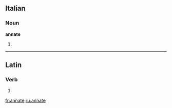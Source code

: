 ==Italian==

===Noun===
'''annate''' {{f}}

# {{plural of|[[annata]]|lang=it}}

----

==Latin==

===Verb===
{{la-verb-form|annāte}}

# {{conjugation of|anno|annō|2|p|pres|act|imp|lang=la}}

[[fr:annate]]
[[ru:annate]]